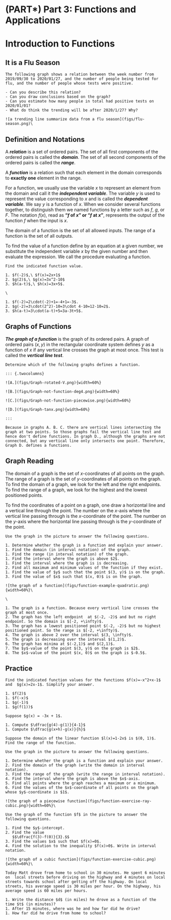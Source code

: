 # (PART\*) Part 3: Functions and Applications {-}

# Introduction to Functions

## It is a Flu Season

```block2

The following graph shows a relation between the week number from 2019/09/30 to 2020/01/27, and the number of people being tested for flu, and the number of people whose tests were positive.

- Can you describe this relation?
- Can you draw conclusions based on the graph?
- Can you estimate how many people in total had positive tests on 2020/01/01?
- What do think the trending will be after 2020/1/27? Why?

![a trending line summarize data from a flu season](figs/flu-season.png)\

```

## Definition and Notations

A ***relation*** is a set of ordered pairs. The set of all first components of the ordered pairs is called the ***domain***. The set of all second components of the ordered pairs is called the ***range***.

A ***function*** is a relation such that each element in the domain corresponds to **exactly one** element in the range.

For a function, we usually use the variable $x$ to represent an element from the domain and call it the ***independent variable***. The variable $y$ is used to represent the value  corresponding to $x$ and is called the ***dependent variable***. We say $y$ is a function of $x$. When we consider several functions together, to distinguish them we named functions by a letter such as $f$, $g$, or $F$. The notation $f(x)$, read as **"$f$ of $x$" or "$f$ at $x$"**, represents the output of the function $f$ when the input is  $x$.

The domain of a function is the set of all allowed inputs. The range of a function is the set of all outputs.

To find the value of a function define by an equation at a given number, we substitute the independent variable $x$ by the given number and then evaluate the expression. We call the procedure evaluating a function.

```example

Find the indicated function value.

1. $f(-2)$,\ $f(x)=2x+1$
2. $g(2)$,\ $g(x)=3x^2-10$
3. $h(a-t)$,\ $h(x)=3x+5$.

```

```solution
\

1. $f(-2)=2\cdot(-2)+1=-4+1=-3$.
2. $g(-2)=3\cdot(2^2)-10=3\cdot 4-10=12-10=2$.
3. $h(a-t)=3\cdot(a-t)+5=3a-3t+5$.

```

## Graphs of Functions

***The graph of a function*** is the graph of its ordered pairs. A graph of ordered pairs $(x,y)$ in the rectangular coordinate system defines $y$ as a function of $x$ if any vertical line crosses the graph at most once. This test is called the ***vertical line test***.

```example

Determine which of the following graphs defines a function.

::: {.twocolumns}

![A.](figs/Graph-rotated-V.png){width=60%}

![B.](figs/Graph-not-function-deg4.png){width=60%}

![C.](figs/Graph-not-function-piecewise.png){width=60%}

![D.](figs/Graph-tanx.png){width=60%}

:::

```

```solution

Because in graphs A. B. C. there are vertical lines intersecting the graph at two points. So those graphs fail the vertical line test and hence don't define functions. In graph D., although the graphs are not connected, but any vertical line only intersects one point. Therefore, Graph D. defines a functions.

```

## Graph Reading

The domain of a graph is the set of $x$-coordinates of all points on the graph. The range of a graph is the set of $y$-coordinates of all points on the graph. To find the domain of a graph, we look for the left and the right endpoints. To find the range of a graph, we look for the highest and the lowest positioned points.

To find the coordinates of a point on a graph, one draw a horizontal line and a vertical line through the point. The number on the $x$-axis where the vertical line passing through is the $x$-coordinate of the point. The number on the $y$-axis where the horizontal line passing through is the $y$-coordinate of the point.

```example

Use the graph in the picture to answer the following questions.

1. Determine whether the graph is a function and explain your answer.  
1. Find the domain (in interval notation) of the graph.  
1. Find the range (in interval notation) of the graph.  
1. Find the interval where the graph is above $2$.  
1. Find the interval where the graph is is decreasing.  
2. Find all maximum and minimum values of the function if they exist.  
1. Find the value of $y$ such that the point $(3, y)$ is on the graph.  
3. Find the value of $x$ such that $(x, 0)$ is on the graph.

![the graph of a function](figs/function-example-quadratic.png){width=60%}\

```

```solution
\

1. The graph is a function. Because every vertical line crosses the graph at most once.  
2. The graph has the left endpoint  at $(-2, -2)$ and but no right endpoint. So the domain is $[-2, +\infty)$.  
3. The graph has a lowest positioned point $(-2, -2)$ but no highest positioned point. So the range is $[-2, +\infty)$.  
4. The graph is above 2 over the interval $(3, \infty)$.  
5. The graph is decreasing over the interval $(1,2)$.  
6. The graph has minima at $(-2,1)$ and $(2,1)$.  
7. The $y$-value of the point $(3, y)$ on the graph is $2$.
8. The $x$-value of the point $(x, 0)$ on the graph is $-0.5$.

```

## Practice

```exercise

Find the indicated function values for the functions $f(x)=-x^2+x-1$ and  $g(x)=2x-1$. Simplify your answer.

1. $f(2)$
1. $f(-x)$
1. $g(-1)$
1. $g(f(1))$

```

```exercise

Suppose $g(x) = -3x + 1$.

1. Compute $\dfrac{g(4)-g(1)}{4-1}$
1. Compute $\dfrac{g(x+h)-g(x)}{h}$

```

```exercise

Suppose the domain of the linear function $l(x)=1-2x$ is $(0, 1)$. Find the range of the function.

```

```exercise

Use the graph in the picture to answer the following questions.

1. Determine whether the graph is a function and explain your answer.
2. Find the domain of the graph (write the domain in interval notation).
3. Find the range of the graph (write the range in interval notation).
4. Find the interval where the graph is above the $x$-axis.
5. Find all points where the graph reaches a maximum or a minimum.
6. Find the values of the $x$-coordinate of all points on the graph whose $y$-coordinate is $1$.

![the graph of a piecewise function](figs/function-exercise-ray-cubic.png){width=60%}\

```

```exercise

Use the graph of the function $f$ in the picture to answer the following questions.

1. Find the $y$-intercept.
2. Find the value
   $$\dfrac{f(3)-f(0)}{3}.$$
3. Find the values $x$ such that $f(x)=0$.
4. Find the solution to the inequality $f(x)>0$. Write in interval notation.

![the graph of a cubic function](figs/function-exercise-cubic.png){width=60%}\

```

```exercise

Today Matt drove from home to school in 30 minutes. He spent 6 minutes on  local streets before driving on the highway and 4 minutes on local streets towards school after getting off the highway. On local streets, his average speed is 30 miles per hour. On the highway, his average speed is 60 miles per hours.

1. Write the distance $d$ (in miles) he drove as a function of the time $t$ (in minutes)?
1. After 15 minutes, where was he and how far did he drive?
1. How far did he drive from home to school?

```
